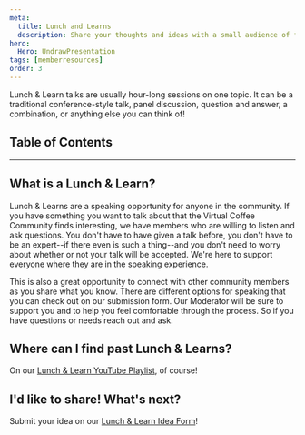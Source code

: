 ```yaml
---
meta:
  title: Lunch and Learns
  description: Share your thoughts and ideas with a small audience of friends!
hero:
  Hero: UndrawPresentation
tags: [memberresources]
order: 3
---
```



<TextContainer showBackToTopLink={false}>

<LeadText>

Lunch &amp; Learn talks are usually hour-long sessions on one topic. It can be a traditional conference-style talk, panel discussion, question and answer, a combination, or anything else you can think of!

</LeadText>

</TextContainer>

## Table of Contents

<TextContainer>

---

## What is a Lunch &amp; Learn?

Lunch &amp; Learns are a speaking opportunity for anyone in the community. If you have something you want to talk about that the Virtual Coffee Community finds interesting, we have members who are willing to listen and ask questions. You don't have to have given a talk before, you don't have to be an expert--if there even is such a thing--and you don't need to worry about whether or not your talk will be accepted. We're here to support everyone where they are in the speaking experience.

This is also a great opportunity to connect with other community members as you share what you know. There are different options for speaking that you can check out on our submission form. Our Moderator will be sure to support you and to help you feel comfortable through the process. So if you have questions or needs reach out and ask. 

## Where can I find past Lunch &amp; Learns?

On our [Lunch &amp; Learn YouTube Playlist](https://www.youtube.com/playlist?list=PLh9uT23TA65idCyc_orC85RefgY_-fKsG), of course!

## I'd like to share! What's next?

Submit your idea on our [Lunch &amp; Learn Idea Form](/lunch-and-learn-idea)!

</TextContainer>
